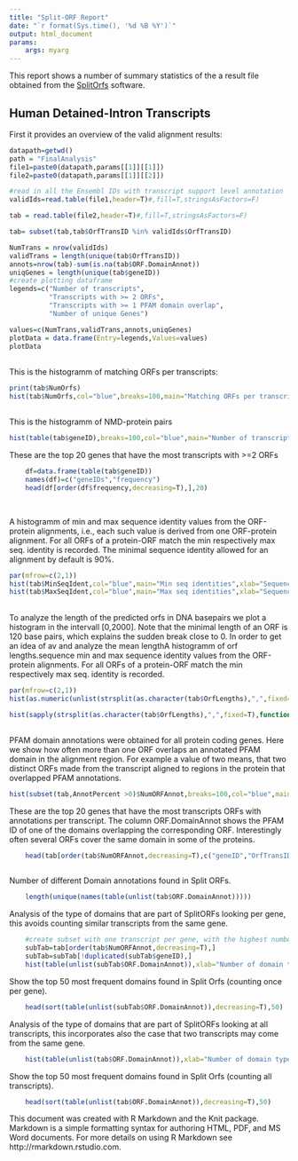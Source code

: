```yaml
---
title: "Split-ORF Report"
date: "`r format(Sys.time(), '%d %B %Y')`"
output: html_document
params:
    args: myarg
---
```


This report shows a number of summary statistics of the a result file obtained from the [SplitOrfs](https://github.com/SchulzLab/SplitOrfs) software.

## Human Detained-Intron Transcripts 

First it provides an overview of the valid alignment results:


```r
datapath=getwd()
path = "FinalAnalysis"
file1=paste0(datapath,params[[1]][[1]])
file2=paste0(datapath,params[[1]][[2]])

#read in all the Ensembl IDs with transcript support level annotation
validIds=read.table(file1,header=T)#,fill=T,stringsAsFactors=F) 

tab = read.table(file2,header=T)#,fill=T,stringsAsFactors=F)

tab= subset(tab,tab$OrfTransID %in% validIds$OrfTransID)

NumTrans = nrow(validIds)
validTrans = length(unique(tab$OrfTransID))
annots=nrow(tab)-sum(is.na(tab$ORF.DomainAnnot))
uniqGenes = length(unique(tab$geneID))
#create plotting dataframe
legends=c("Number of transcripts",
          "Transcripts with >= 2 ORFs",
          "Transcripts with >= 1 PFAM domain overlap",
          "Number of unique Genes")

values=c(NumTrans,validTrans,annots,uniqGenes)
plotData = data.frame(Entry=legends,Values=values)
plotData
```

##
This is the histogramm of matching ORFs per transcripts:

```r
print(tab$NumOrfs)
hist(tab$NumOrfs,col="blue",breaks=100,main="Matching ORFs per transcript",xlab="Number of ORFs")
```

##
This is the histogramm of NMD-protein pairs
```r
hist(table(tab$geneID),breaks=100,col="blue",main="Number of transcript - protein pairs per gene",xlab="Transcript-protein pairs per gene")
```

These are the top 20 genes that have the most transcripts with >=2 ORFs
``` r
    df=data.frame(table(tab$geneID))
    names(df)=c("geneIDs","frequency")
    head(df[order(df$frequency,decreasing=T),],20)
    
```
##
A histogramm of min and max sequence identity values from the ORF-protein alignments, i.e., each such value is derived from one ORF-protein alignment. For all ORFs of a protein-ORF match the min respectively max seq. identity is recorded. The minimal sequence identity allowed for an alignment by default is 90%.

```r
par(mfrow=c(2,1))
hist(tab$MinSeqIdent,col="blue",main="Min seq identities",xlab="Sequence identity value")
hist(tab$MaxSeqIdent,col="blue",main="Max seq identities",xlab="Sequence identity value")

```

##
To analyze the length of the predicted orfs in DNA basepairs we plot a histogram in the intervall [0,2000]. Note that the minimal length of an ORF is 120 base pairs, which explains the sudden break close to 0. In order to get an idea of av and analyze the mean lengthA histogramm of orf lengths.sequence min and max sequence identity values from the ORF-protein alignments. For all ORFs of a protein-ORF match the min respectively max seq. identity is recorded.

```r
par(mfrow=c(2,1))
hist(as.numeric(unlist(strsplit(as.character(tab$OrfLengths),",",fixed=T))),xlim=c(0,2000), breaks=500,col="blue",xlab="Orf length",main="Nucleotide lengths of all Orfs")

hist(sapply(strsplit(as.character(tab$OrfLengths),",",fixed=T),function(x){return(mean(as.numeric(x)))}),xlim=c(0,800), breaks=300,col="blue",main="Mean orf lengths per gene",xlab="Mean nucleotide orf length")

```

##
PFAM domain annotations were obtained for all protein coding genes. Here we show how often more than one ORF overlaps an annotated PFAM domain in the alignment region. For example a value of two means, that two distinct ORFs made from the transcript aligned to regions in the protein that overlapped PFAM annotations.

```r

hist(subset(tab,AnnotPercent >0)$NumORFAnnot,breaks=100,col="blue",main="Frequency of ORFs with >= 1 annotation",xlab="Number of ORFs that are overlapping annotation")

```

These are the top 20 genes that have the most transcripts ORFs with annotations per transcript. The column ORF.DomainAnnot shows the PFAM ID of one of the domains overlapping the corresponding ORF. Interestingly often several ORFs cover the same domain in some of the proteins.
``` r
    
    head(tab[order(tab$NumORFAnnot,decreasing=T),c("geneID","OrfTransID","NumORFAnnot","ORF.DomainAnnot")],20)
    
```

Number of different Domain annotations found in Split ORFs.
``` r
    
    length(unique(names(table(unlist(tab$ORF.DomainAnnot)))))

```


Analysis of the type of domains that are part of SplitORFs looking per gene, this avoids counting similar transcripts from the same gene.

``` r
    #create subset with one transcript per gene, with the highest number of ORFs that overlap an annotation
    subTab=tab[order(tab$NumORFAnnot,decreasing=T),]
    subTab=subTab[!duplicated(subTab$geneID),]
    hist(table(unlist(subTab$ORF.DomainAnnot)),xlab="Number of domain type occurrences",main="Frequency of Domain type occurrences for all unique genes",col="blue",breaks=40)
```


Show the top 50 most frequent domains found in Split Orfs (counting once per gene).
``` r
    head(sort(table(unlist(subTab$ORF.DomainAnnot)),decreasing=T),50)

```


Analysis of the type of domains that are part of SplitORFs looking at all transcripts, this incorporates also the case that two transcripts may come from the same gene.

``` r
    hist(table(unlist(tab$ORF.DomainAnnot)),xlab="Number of domain type occurrences",main="Frequency of Domain type occurrences of all transcripts",col="blue",breaks=40)
```


Show the top 50 most frequent domains found in Split Orfs (counting all transcripts).
``` r
    head(sort(table(unlist(tab$ORF.DomainAnnot)),decreasing=T),50)

```

This document was created with R Markdown and the Knit package. Markdown is a simple formatting syntax for authoring HTML, PDF, and MS Word documents. For more details on using R Markdown see http://rmarkdown.rstudio.com.